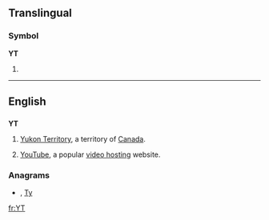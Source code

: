 {{also|yT|yt|.yt}}
==Translingual==

===Symbol===
'''YT'''

# {{SI-unit-abb|yotta|tesla|[[magnetic flux density]]}}

----

==English==

==={{abbreviation}}===
'''YT'''

# [[Yukon Territory]], a territory of [[Canada]].
# {{internet}} [[YouTube]], a popular [[video hosting]] website.

===Anagrams===
* {{alphagram|[[ty#English|ty]]}} , [[Ty#English|Ty]]


[[fr:YT]]